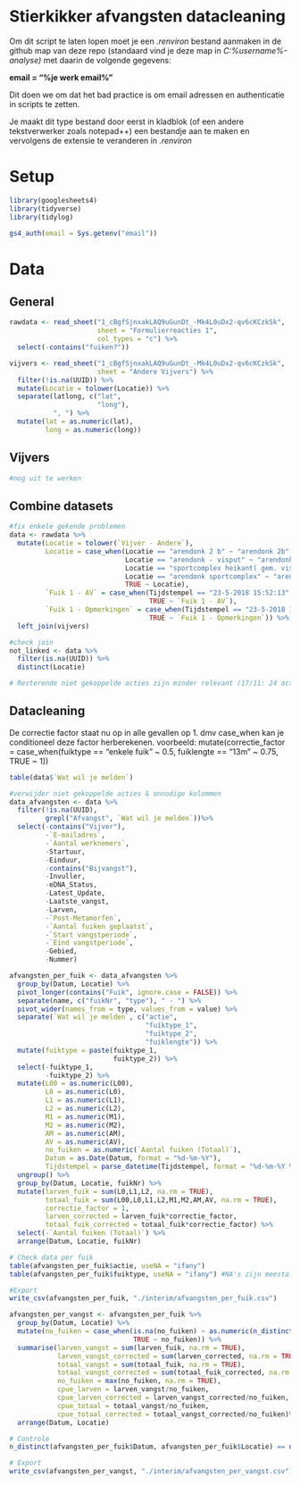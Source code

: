 # Stierkikker afvangsten datacleaning

Om dit script te laten lopen moet je een *.renviron* bestand aanmaken in de github map van deze repo (standaard vind je deze map in *C:\Users\%username%\Documents\GitHub\sk-analyse)* met daarin de volgende gegevens:

**email = "%je werk email%"**

Dit doen we om dat het bad practice is om email adressen en authenticatie in scripts te zetten. 

Je maakt dit type bestand door eerst in kladblok (of een andere tekstverwerker zoals notepad++) een bestandje aan te maken en vervolgens de extensie te veranderen in *.renviron*

# Setup
```r
library(googlesheets4)
library(tidyverse)
library(tidylog)
```

```r
gs4_auth(email = Sys.getenv("email"))
```

# Data
## General
```r
rawdata <- read_sheet("1_cBgfSjnxakLAQ9uGunDt_-Mk4L0uDx2-qv6cKCzkSk",
                      sheet = "Formulierreacties 1",
                      col_types = "c") %>% 
  select(-contains("fuiken?"))

vijvers <- read_sheet("1_cBgfSjnxakLAQ9uGunDt_-Mk4L0uDx2-qv6cKCzkSk",
                      sheet = "Andere Vijvers") %>% 
  filter(!is.na(UUID)) %>% 
  mutate(Locatie = tolower(Locatie)) %>% 
  separate(latlong, c("lat", 
                      "long"),
           ", ") %>% 
  mutate(lat = as.numeric(lat),
         long = as.numeric(long))
```

## Vijvers
```r
#nog uit te werken
```

## Combine datasets
```r
#fix enkele gekende problemen 
data <- rawdata %>% 
  mutate(Locatie = tolower(`Vijver - Andere`),
         Locatie = case_when(Locatie == "arendonk 2 b" ~ "arendonk 2b",
                             Locatie == "arendonk - visput" ~ "arendonk-visput",
                             Locatie == "sportcomplex heikant( gem. visvijver)" ~ "arendonk-visput",
                             Locatie == "arendonk sportcomplex" ~ "arendonk-visput",
                             TRUE ~ Locatie),
         `Fuik 1 - AV` = case_when(Tijdstempel == "23-5-2018 15:52:13" ~ "1",
                                   TRUE ~ `Fuik 1 - AV`),
         `Fuik 1 - Opmerkingen` = case_when(Tijdstempel == "23-5-2018 15:52:13" ~ "AV (poten niet meegeteld) 16cm",
                                   TRUE ~ `Fuik 1 - Opmerkingen`)) %>% 
  left_join(vijvers)

#check join
not_linked <- data %>% 
  filter(is.na(UUID)) %>% 
  distinct(Locatie)

# Resterende niet gekoppelde acties zijn minder relevant (17/11: 24 acties)
```

## Datacleaning

De correctie factor staat nu op in alle gevallen op 1. 
dmv case_when kan je conditioneel deze factor herberekenen.
voorbeeld:
mutate(correctie_factor = case_when(fuiktype == "enkele fuik" ~ 0.5,
                                    fuiklengte == "13m" ~ 0.75,
                                    TRUE ~ 1))

```r
table(data$`Wat wil je melden`)

#verwijder niet gekoppelde acties & onnodige kolommen
data_afvangsten <- data %>% 
  filter(!is.na(UUID),
         grepl("Afvangst", `Wat wil je melden`))%>% 
  select(-contains("Vijver"), 
         -`E-mailadres`, 
         -`Aantal werknemers`,
         -Startuur,
         -Einduur,
         -contains("Bijvangst"),
         -Invuller,
         -eDNA_Status,
         -Latest_Update,
         -Laatste_vangst,
         -Larven,
         -`Post-Metamorfen`,
         -`Aantal fuiken geplaatst`,
         -`Start vangstperiode`,
         -`Eind vangstperiode`,
         -Gebied, 
         -Nummer)
```

```r
afvangsten_per_fuik <- data_afvangsten %>% 
  group_by(Datum, Locatie) %>% 
  pivot_longer(contains("Fuik", ignore.case = FALSE)) %>% 
  separate(name, c("fuikNr", "type"), " - ") %>% 
  pivot_wider(names_from = type, values_from = value) %>% 
  separate(`Wat wil je melden`, c("actie", 
                                  "fuiktype_1", 
                                  "fuiktype_2", 
                                  "fuiklengte")) %>% 
  mutate(fuiktype = paste(fuiktype_1,
                          fuiktype_2)) %>% 
  select(-fuiktype_1,
         -fuiktype_2) %>% 
  mutate(L00 = as.numeric(L00),
         L0 = as.numeric(L0),
         L1 = as.numeric(L1),
         L2 = as.numeric(L2),
         M1 = as.numeric(M1),
         M2 = as.numeric(M2),
         AM = as.numeric(AM),
         AV = as.numeric(AV),
         no_fuiken = as.numeric(`Aantal fuiken (Totaal)`),
         Datum = as.Date(Datum, format = "%d-%m-%Y"),
         Tijdstempel = parse_datetime(Tijdstempel, format = "%d-%m-%Y %H:%M:%S")) %>% 
  ungroup() %>% 
  group_by(Datum, Locatie, fuikNr) %>% 
  mutate(larven_fuik = sum(L0,L1,L2, na.rm = TRUE),
         totaal_fuik = sum(L00,L0,L1,L2,M1,M2,AM,AV, na.rm = TRUE),
         correctie_factor = 1,
         larven_corrected = larven_fuik*correctie_factor,
         totaal_fuik_corrected = totaal_fuik*correctie_factor) %>% 
  select(-`Aantal fuiken (Totaal)`) %>% 
  arrange(Datum, Locatie, fuikNr)

# Check data per fuik
table(afvangsten_per_fuik$actie, useNA = "ifany")
table(afvangsten_per_fuik$fuiktype, useNA = "ifany") #NA's zijn meestal dubbele fuiken maar niet 100%

#Export
write_csv(afvangsten_per_fuik, "./interim/afvangsten_per_fuik.csv")
```

```r
afvangsten_per_vangst <- afvangsten_per_fuik %>% 
  group_by(Datum, Locatie) %>% 
  mutate(no_fuiken = case_when(is.na(no_fuiken) ~ as.numeric(n_distinct(fuikNr)),
                               TRUE ~ no_fuiken)) %>% 
  summarise(larven_vangst = sum(larven_fuik, na.rm = TRUE),
            larven_vangst_corrected = sum(larven_corrected, na.rm = TRUE),
            totaal_vangst = sum(totaal_fuik, na.rm = TRUE),
            totaal_vangst_corrected = sum(totaal_fuik_corrected, na.rm = TRUE),
            no_fuiken = max(no_fuiken, na.rm = TRUE),
            cpue_larven = larven_vangst/no_fuiken,
            cpue_larven_corrected = larven_vangst_corrected/no_fuiken,
            cpue_totaal = totaal_vangst/no_fuiken,
            cpue_totaal_corrected = totaal_vangst_corrected/no_fuiken)%>% 
  arrange(Datum, Locatie)

# Controle
n_distinct(afvangsten_per_fuik$Datum, afvangsten_per_fuik$Locatie) == nrow(afvangsten_per_vangst) #Moet TRUE zijn

# Export
write_csv(afvangsten_per_vangst, "./interim/afvangsten_per_vangst.csv")
```


